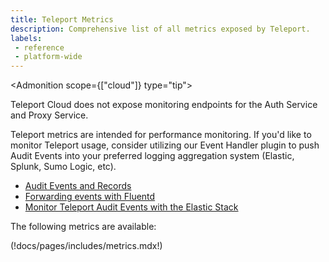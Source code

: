 ```yaml
---
title: Teleport Metrics
description: Comprehensive list of all metrics exposed by Teleport.
labels:
 - reference
 - platform-wide
---
```


<Admonition scope={["cloud"]} type="tip">

Teleport Cloud does not expose monitoring endpoints for the Auth Service and Proxy Service.

</Admonition>

Teleport metrics are intended for performance monitoring. If you'd like to
monitor Teleport usage, consider utilizing our Event Handler plugin to push Audit Events into your
preferred logging aggregation system (Elastic, Splunk, Sumo Logic, etc). 

- [Audit Events and Records](audit.mdx)  
- [Forwarding events with Fluentd](../../admin-guides/management/export-audit-events/fluentd.mdx)  
- [Monitor Teleport Audit Events with the Elastic Stack](../../admin-guides/management/export-audit-events/elastic-stack.mdx)  

The following metrics are available:

(!docs/pages/includes/metrics.mdx!)
